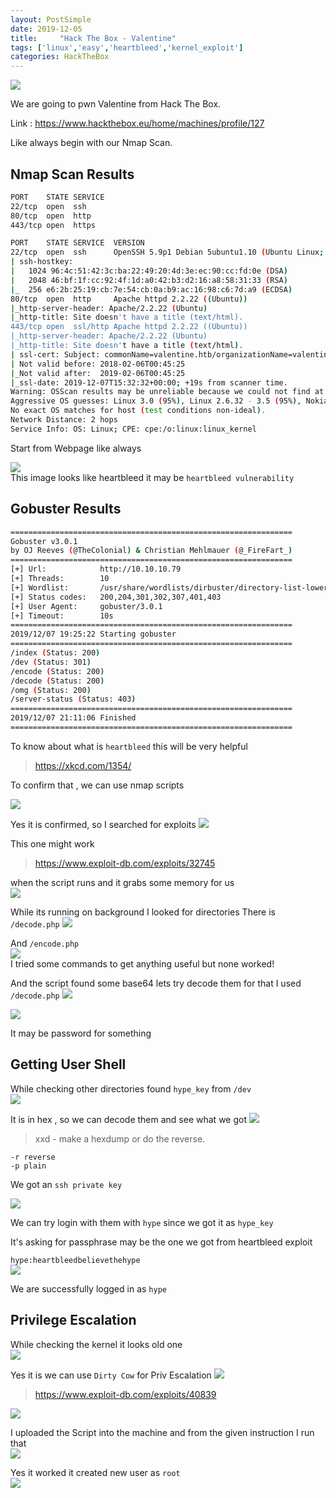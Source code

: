 ```yaml
---
layout: PostSimple
date: 2019-12-05
title:     "Hack The Box - Valentine"
tags: ['linux','easy','heartbleed','kernel_exploit']
categories: HackTheBox
---
```


![](https://raw.githubusercontent.com/ghostbyt3/ghostbyt3.github.io/master/public/static/images/htb-valentine/1.png)

We are going to pwn Valentine from Hack The Box.

Link : <https://www.hackthebox.eu/home/machines/profile/127>


Like always begin with our Nmap Scan.

## Nmap Scan Results

```bash
PORT    STATE SERVICE
22/tcp  open  ssh
80/tcp  open  http
443/tcp open  https

PORT    STATE SERVICE  VERSION
22/tcp  open  ssh      OpenSSH 5.9p1 Debian 5ubuntu1.10 (Ubuntu Linux; protocol 2.0)
| ssh-hostkey: 
|   1024 96:4c:51:42:3c:ba:22:49:20:4d:3e:ec:90:cc:fd:0e (DSA)
|   2048 46:bf:1f:cc:92:4f:1d:a0:42:b3:d2:16:a8:58:31:33 (RSA)
|_  256 e6:2b:25:19:cb:7e:54:cb:0a:b9:ac:16:98:c6:7d:a9 (ECDSA)
80/tcp  open  http     Apache httpd 2.2.22 ((Ubuntu))
|_http-server-header: Apache/2.2.22 (Ubuntu)
|_http-title: Site doesn't have a title (text/html).
443/tcp open  ssl/http Apache httpd 2.2.22 ((Ubuntu))
|_http-server-header: Apache/2.2.22 (Ubuntu)
|_http-title: Site doesn't have a title (text/html).
| ssl-cert: Subject: commonName=valentine.htb/organizationName=valentine.htb/stateOrProvinceName=FL/countryName=US
| Not valid before: 2018-02-06T00:45:25
|_Not valid after:  2019-02-06T00:45:25
|_ssl-date: 2019-12-07T15:32:32+00:00; +19s from scanner time.
Warning: OSScan results may be unreliable because we could not find at least 1 open and 1 closed port
Aggressive OS guesses: Linux 3.0 (95%), Linux 2.6.32 - 3.5 (95%), Nokia N9 phone (Linux 2.6.32) (95%), Linux 2.6.38 - 3.0 (94%), Linux 3.2 (94%), Linux 2.6.38 - 2.6.39 (94%), Linux 2.6.39 (94%), Linux 3.5 (93%), Linux 2.6.32 - 3.10 (93%), Linux 2.6.32 - 3.9 (93%)
No exact OS matches for host (test conditions non-ideal).
Network Distance: 2 hops
Service Info: OS: Linux; CPE: cpe:/o:linux:linux_kernel
```

Start from Webpage like always

![](https://raw.githubusercontent.com/ghostbyt3/ghostbyt3.github.io/master/public/static/images/htb-valentine/2.png)<br/>
This image looks like heartbleed it may be ``heartbleed vulnerability``

## Gobuster Results

```bash
===============================================================
Gobuster v3.0.1
by OJ Reeves (@TheColonial) & Christian Mehlmauer (@_FireFart_)
===============================================================
[+] Url:            http://10.10.10.79
[+] Threads:        10
[+] Wordlist:       /usr/share/wordlists/dirbuster/directory-list-lowercase-2.3-medium.txt
[+] Status codes:   200,204,301,302,307,401,403
[+] User Agent:     gobuster/3.0.1
[+] Timeout:        10s
===============================================================
2019/12/07 19:25:22 Starting gobuster
===============================================================
/index (Status: 200)
/dev (Status: 301)
/encode (Status: 200)
/decode (Status: 200)
/omg (Status: 200)
/server-status (Status: 403)
===============================================================
2019/12/07 21:11:06 Finished
===============================================================
```

To know about what is ``heartbleed`` this will be very helpful

>https://xkcd.com/1354/

To confirm that , we can use nmap scripts

![](https://raw.githubusercontent.com/ghostbyt3/ghostbyt3.github.io/master/public/static/images/htb-valentine/3.png)

Yes it is confirmed, so I searched for exploits 
![](https://raw.githubusercontent.com/ghostbyt3/ghostbyt3.github.io/master/public/static/images/htb-valentine/4.png)

This one might work
>https://www.exploit-db.com/exploits/32745

when the script runs and it grabs some memory for us<br/>
![](https://raw.githubusercontent.com/ghostbyt3/ghostbyt3.github.io/master/public/static/images/htb-valentine/5.png)

While its running on background I looked for directories 
There is ``/decode.php``
![](https://raw.githubusercontent.com/ghostbyt3/ghostbyt3.github.io/master/public/static/images/htb-valentine/5.1.png)

And ``/encode.php``<br/>
![](https://raw.githubusercontent.com/ghostbyt3/ghostbyt3.github.io/master/public/static/images/htb-valentine/5.2.png)<br/>
I tried some commands to get anything useful but none worked!

And the script found some base64 lets try decode them for that I used ``/decode.php`` 
![](https://raw.githubusercontent.com/ghostbyt3/ghostbyt3.github.io/master/public/static/images/htb-valentine/6.png)

![](https://raw.githubusercontent.com/ghostbyt3/ghostbyt3.github.io/master/public/static/images/htb-valentine/7.png)

It may be password for something 

## Getting User Shell

While checking other directories found ``hype_key`` from ``/dev``<br/>
![](https://raw.githubusercontent.com/ghostbyt3/ghostbyt3.github.io/master/public/static/images/htb-valentine/9.png)

It is in hex , so we can decode them and see what we got
![](https://raw.githubusercontent.com/ghostbyt3/ghostbyt3.github.io/master/public/static/images/htb-valentine/8.png)

> xxd - make a hexdump or do the reverse.

```
-r reverse
-p plain
```

We got an ``ssh private key``

![](https://raw.githubusercontent.com/ghostbyt3/ghostbyt3.github.io/master/public/static/images/htb-valentine/10.png)

We can try login with them with ``hype`` since we got it as ``hype_key``

It's asking for passphrase may be the one we got from heartbleed exploit

``hype:heartbleedbelievethehype``<br/>
![](https://raw.githubusercontent.com/ghostbyt3/ghostbyt3.github.io/master/public/static/images/htb-valentine/11.png)

We are successfully logged in as ``hype``

## Privilege Escalation

While checking the kernel it looks old one <br/>
![](https://raw.githubusercontent.com/ghostbyt3/ghostbyt3.github.io/master/public/static/images/htb-valentine/12.png)

Yes it is we can use ``Dirty Cow`` for Priv Escalation
![](https://raw.githubusercontent.com/ghostbyt3/ghostbyt3.github.io/master/public/static/images/htb-valentine/13.png)
>https://www.exploit-db.com/exploits/40839

![](https://raw.githubusercontent.com/ghostbyt3/ghostbyt3.github.io/master/public/static/images/htb-valentine/14.png)

I uploaded the Script into the machine and from the given instruction I run that<br/>
![](https://raw.githubusercontent.com/ghostbyt3/ghostbyt3.github.io/master/public/static/images/htb-valentine/15.png)

Yes it worked it created new user as ``root``<br/>
![](https://raw.githubusercontent.com/ghostbyt3/ghostbyt3.github.io/master/public/static/images/htb-valentine/16.png)


